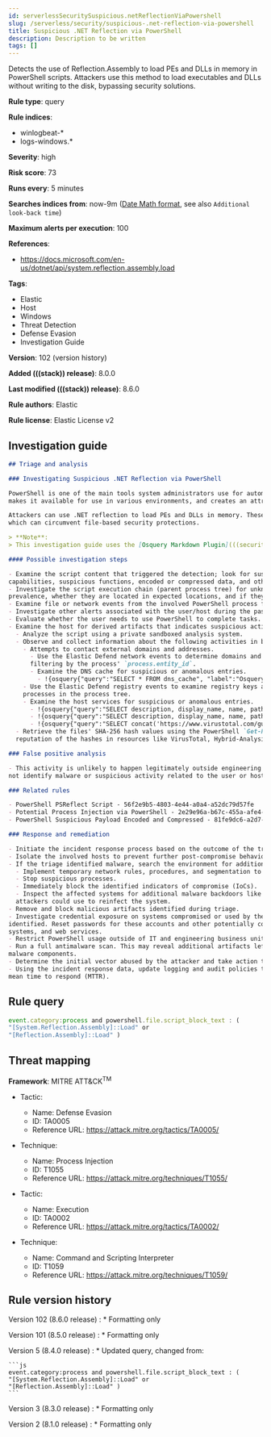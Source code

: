 ```yaml
---
id: serverlessSecuritySuspicious.netReflectionViaPowershell
slug: /serverless/security/suspicious-.net-reflection-via-powershell
title: Suspicious .NET Reflection via PowerShell
description: Description to be written
tags: []
---
```


<div id="suspicious-.net-reflection-via-powershell"></div>

Detects the use of Reflection.Assembly to load PEs and DLLs in memory in PowerShell scripts. Attackers use this method to load executables and DLLs without writing to the disk, bypassing security solutions.

**Rule type**: query

**Rule indices**:

* winlogbeat-*
* logs-windows.*

**Severity**: high

**Risk score**: 73

**Runs every**: 5 minutes

**Searches indices from**: now-9m ([Date Math format](((ref))/common-options.html#date-math), see also <DocLink id="serverlessSecurityRulesUiCreate" section="set-the-rules-schedule">`Additional look-back time`</DocLink>)

**Maximum alerts per execution**: 100

**References**:

* https://docs.microsoft.com/en-us/dotnet/api/system.reflection.assembly.load

**Tags**:

* Elastic
* Host
* Windows
* Threat Detection
* Defense Evasion
* Investigation Guide

**Version**: 102 (<DocLink id="serverlessSecuritySuspicious.netReflectionViaPowershell" section="rule-version-history">version history</DocLink>)

**Added (((stack)) release)**: 8.0.0

**Last modified (((stack)) release)**: 8.6.0

**Rule authors**: Elastic

**Rule license**: Elastic License v2

## Investigation guide

```markdown
## Triage and analysis

### Investigating Suspicious .NET Reflection via PowerShell

PowerShell is one of the main tools system administrators use for automation, report routines, and other tasks. This
makes it available for use in various environments, and creates an attractive way for attackers to execute code.

Attackers can use .NET reflection to load PEs and DLLs in memory. These payloads are commonly embedded in the script,
which can circumvent file-based security protections.

> **Note**:
> This investigation guide uses the [Osquery Markdown Plugin](((security-guide))/invest-guide-run-osquery.html) introduced in Elastic stack version 8.5.0. Older Elastic stacks versions will see unrendered markdown in this guide.

#### Possible investigation steps

- Examine the script content that triggered the detection; look for suspicious DLL imports, collection or exfiltration
capabilities, suspicious functions, encoded or compressed data, and other potentially malicious characteristics.
- Investigate the script execution chain (parent process tree) for unknown processes. Examine their executable files for
prevalence, whether they are located in expected locations, and if they are signed with valid digital signatures.
- Examine file or network events from the involved PowerShell process for suspicious behavior.
- Investigate other alerts associated with the user/host during the past 48 hours.
- Evaluate whether the user needs to use PowerShell to complete tasks.
- Examine the host for derived artifacts that indicates suspicious activities:
  - Analyze the script using a private sandboxed analysis system.
  - Observe and collect information about the following activities in both the sandbox and the alert subject host:
    - Attempts to contact external domains and addresses.
      - Use the Elastic Defend network events to determine domains and addresses contacted by the subject process by
      filtering by the process' `process.entity_id`.
      - Examine the DNS cache for suspicious or anomalous entries.
        - !{osquery{"query":"SELECT * FROM dns_cache", "label":"Osquery - Retrieve DNS Cache"}}
    - Use the Elastic Defend registry events to examine registry keys accessed, modified, or created by the related
    processes in the process tree.
    - Examine the host services for suspicious or anomalous entries.
      - !{osquery{"query":"SELECT description, display_name, name, path, pid, service_type, start_type, status, user_account FROM services","label":"Osquery - Retrieve All Services"}}
      - !{osquery{"query":"SELECT description, display_name, name, path, pid, service_type, start_type, status, user_account FROM services WHERE NOT (user_account LIKE "%LocalSystem" OR user_account LIKE "%LocalService" OR user_account LIKE "%NetworkService" OR user_account == null)","label":"Osquery - Retrieve Services Running on User Accounts"}}
      - !{osquery{"query":"SELECT concat('https://www.virustotal.com/gui/file/', sha1) AS VtLink, name, description, start_type, status, pid, services.path FROM services JOIN authenticode ON services.path = authenticode.path OR services.module_path = authenticode.path JOIN hash ON services.path = hash.path WHERE authenticode.result != "trusted"","label":"Osquery - Retrieve Service Unsigned Executables with Virustotal Link"}}
  - Retrieve the files' SHA-256 hash values using the PowerShell `Get-FileHash` cmdlet and search for the existence and
  reputation of the hashes in resources like VirusTotal, Hybrid-Analysis, CISCO Talos, Any.run, etc.

### False positive analysis

- This activity is unlikely to happen legitimately outside engineering or IT business units. As long as the analyst did
not identify malware or suspicious activity related to the user or host, this alert can be dismissed.

### Related rules

- PowerShell PSReflect Script - 56f2e9b5-4803-4e44-a0a4-a52dc79d57fe
- Potential Process Injection via PowerShell - 2e29e96a-b67c-455a-afe4-de6183431d0d
- PowerShell Suspicious Payload Encoded and Compressed - 81fe9dc6-a2d7-4192-a2d8-eed98afc766a

### Response and remediation

- Initiate the incident response process based on the outcome of the triage.
- Isolate the involved hosts to prevent further post-compromise behavior.
- If the triage identified malware, search the environment for additional compromised hosts.
  - Implement temporary network rules, procedures, and segmentation to contain the malware.
  - Stop suspicious processes.
  - Immediately block the identified indicators of compromise (IoCs).
  - Inspect the affected systems for additional malware backdoors like reverse shells, reverse proxies, or droppers that
  attackers could use to reinfect the system.
- Remove and block malicious artifacts identified during triage.
- Investigate credential exposure on systems compromised or used by the attacker to ensure all compromised accounts are
identified. Reset passwords for these accounts and other potentially compromised credentials, such as email, business
systems, and web services.
- Restrict PowerShell usage outside of IT and engineering business units using GPOs, AppLocker, Intune, or similar software.
- Run a full antimalware scan. This may reveal additional artifacts left in the system, persistence mechanisms, and
malware components.
- Determine the initial vector abused by the attacker and take action to prevent reinfection through the same vector.
- Using the incident response data, update logging and audit policies to improve the mean time to detect (MTTD) and the
mean time to respond (MTTR).
```

## Rule query

```js
event.category:process and powershell.file.script_block_text : (
"[System.Reflection.Assembly]::Load" or
"[Reflection.Assembly]::Load" )
```

## Threat mapping

**Framework**: MITRE ATT&CK<sup>TM</sup>

* Tactic:
    * Name: Defense Evasion
    * ID: TA0005
    * Reference URL: https://attack.mitre.org/tactics/TA0005/
* Technique:
    * Name: Process Injection
    * ID: T1055
    * Reference URL: https://attack.mitre.org/techniques/T1055/

* Tactic:
    * Name: Execution
    * ID: TA0002
    * Reference URL: https://attack.mitre.org/tactics/TA0002/
* Technique:
    * Name: Command and Scripting Interpreter
    * ID: T1059
    * Reference URL: https://attack.mitre.org/techniques/T1059/

<div id="suspicious-.net-reflection-via-powershell-history"></div>

## Rule version history

Version 102 (8.6.0 release) 
    : * Formatting only

Version 101 (8.5.0 release) 
    : * Formatting only

Version 5 (8.4.0 release) 
    : * Updated query, changed from:

    ```js
    event.category:process and powershell.file.script_block_text : (
    "[System.Reflection.Assembly]::Load" or
    "[Reflection.Assembly]::Load" )
    ```

Version 3 (8.3.0 release) 
    : * Formatting only

Version 2 (8.1.0 release) 
    : * Formatting only

